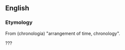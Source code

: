 ==English==

===Etymology===
From {{AGr.}} '''{{polytonic|[[χρονολογία]]}}''' (chronologia) "arrangement of time, chronology".

???